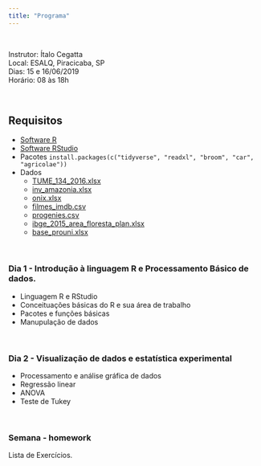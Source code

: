 ```yaml
---
title: "Programa"
---
```

<br>

Instrutor: Ítalo Cegatta  
Local: ESALQ, Piracicaba, SP  
Dias: 15 e 16/06/2019  
Horário: 08 às 18h  

<br>

## Requisitos

* [Software R](https://cran.r-project.org/bin/windows/base/)
* [Software RStudio](https://www.rstudio.com/products/rstudio/download/#download)
* Pacotes `install.packages(c("tidyverse", "readxl", "broom", "car", "agricolae"))`
* Dados
  * [TUME_134_2016.xlsx](https://github.com/italocegatta/cursoR_gmap/raw/master/input/TUME_134_2016.xlsx)
  * [inv_amazonia.xlsx](https://github.com/italocegatta/cursoR_gmap/raw/master/input/inv_amazonia.xlsx)
  * [onix.xlsx](https://github.com/italocegatta/cursoR_gmap/raw/master/input/onix.xlsx)
  * [filmes_imdb.csv](https://github.com/italocegatta/cursoR_gmap/raw/master/input/filmes_imdb.csv)
  * [progenies.csv](https://github.com/italocegatta/cursoR_gmap/raw/master/input/progenies.csv)
  * [ibge_2015_area_floresta_plan.xlsx](https://github.com/italocegatta/cursoR_gmap/raw/master/input/ibge_2015_area_floresta_plan.xlsx)
  * [base_prouni.xlsx](https://github.com/italocegatta/cursoR_gmap/raw/master/input/base_prouni.xlsx)

<br>

### Dia 1 - Introdução à linguagem R e Processamento Básico de dados.  

* Linguagem R e RStudio
* Conceituações básicas do R e sua área de trabalho
* Pacotes e funções básicas
* Manupulação de dados

<br>

### Dia 2 - Visualização de dados e estatística experimental

* Processamento e análise gráfica de dados
* Regressão linear
* ANOVA
* Teste de Tukey

<br>

### Semana - homework 

Lista de Exercícios.
